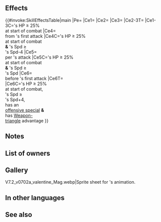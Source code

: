 {{Weapon Infobox
|tagid=SID_白夜の王子の菓子箱
|intID=3476
|image=wep_mg179
|exclusive=1
|weaponType=Blue Tome
|cost=400
|might=14
|range=2
|cooldown=-1
|effect=Accelerates Special trigger (cooldown count-1). At start of combat, if unit's HP ≥ 25%, grants Atk/Spd/Def/Res+5 to unit and inflicts Atk/Spd-4 and Atk/Spd-X on foe during combat (X = 3 × number of allies within 2 spaces of unit whose Atk at start of combat ≥ unit's Atk-4; max 6), and also, the following effects will occur based on the value of unit's Spd minus foe's Spd: if ≥ -4, reduces damage from foe's first attack during combat by 30%; if ≥ 0, when unit deals damage to foe during combat, restores 7 HP to unit (triggers even if 0 damage is dealt); if ≥ 4, foe's attack can trigger foe's Special, and unit has weapon-triangle advantage, inflicts Special cooldown count+1 on foe before foe's first attack during combat. (Cannot exceed foe's maximum Special cooldown.)
|statModifiers=0,14,0,0,0
|required=Thoron;Shine
|properties=
}}
==Effects==
{{#invoke:SkillEffectsTable|main
|Pe={{Eft|Accelerates Special}}
|Ce1={{Eft|Temporary buffs|Atk/Spd/Def/Res|5}}
|Ce2={{Eft|Temporary debuffs|Atk/Spd|4}}
|Ce3={{Eft|Temporary debuffs|Atk/Spd|3 x {{Tgt|Allies}} [[within 2 spaces]]<br>with Atk ≥ {{Tgt|Unit}}'s Atk-4<br>at start of combat|max=6}}
|Ce2-3T={{Tgt|Foe}}
|Ce1-3C={{Tgt|Unit}}'s HP ≥ 25%<br>at start of combat
|Ce4={{Eft|Damage Reduction|30%}}<br>from {{Tgt|Foe}}'s first attack
|Ce4C={{Tgt|Unit}}'s HP ≥ 25%<br>at start of combat<br>'''&''' {{Tgt|Unit}}'s Spd ≥<br>{{Tgt|Foe}}'s Spd-4
|Ce5={{Eft|Heal|7}}<br>per {{Tgt|Unit}}'s attack
|Ce5C={{Tgt|Unit}}'s HP ≥ 25%<br>at start of combat<br>'''&''' {{Tgt|Unit}}'s Spd ≥<br>{{Tgt|Foe}}'s Spd
|Ce6={{Eft|Increase Cooldown|1}}<br>before {{Tgt|Foe}}'s first attack
|Ce6T={{Tgt|Foe}}<br>
|Ce6C={{Tgt|Unit}}'s HP ≥ 25%<br>at start of combat,<br> {{Tgt|Unit}}'s Spd ≥<br>{{Tgt|Foe}}'s Spd+4,<br>{{Tgt|Foe}} has an<br>[[offensive special]] '''&'''<br>{{Tgt|Unit}} has [[Weapon-triangle|Weapon-<br>triangle]] advantage
}}
==Notes==
{{Temporary buffs}}
{{Temporary debuffs}}
{{At start of combat}}
{{UnitStatMinusFoeStat|stat=Spd}}
{{DamagePercentageReduction}}
{{CombatHPRecovery}}
{{CombatCooldownCount|+1}}
==List of owners==
{{Skill Hero List}}
==Gallery==
<gallery>
V7.2_v0702a_valentine_Mag.webp|Sprite sheet for {{PAGENAME}}'s animation.
</gallery>
==In other languages==
{{OtherLanguages
|japanese=白夜の王子の菓子箱
|german=Süßes Geschenk
|spanishEU=Caja de dulces
|spanishLA=Caja de dulces
|french=Boîte aurore
|italian=Scatola aurora
|chineseTW=白夜王子的點心盒
|portuguese=Caixa alvorecente
}}
==See also==
{{See also skills|cond=Description LIKE '%based on the value of unit_s Spd minus foe_s Spd%' OR Description LIKE '%if foe_s attack can trigger their Special%inflicts Special cooldown count+%on foe before foe_s first attack%'}}
{{Weapons Navbox}}
